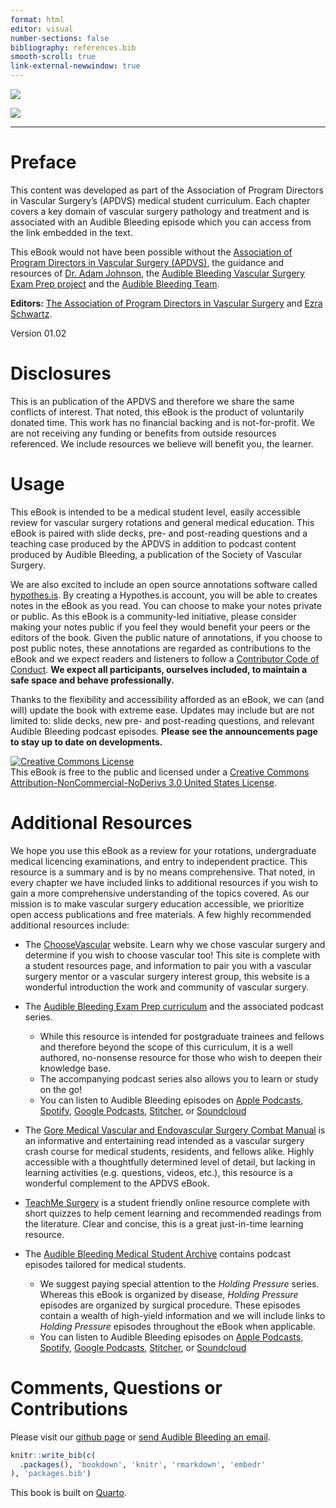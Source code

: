```yaml
---
format: html
editor: visual
number-sections: false
bibliography: references.bib
smooth-scroll: true
link-external-newwindow: true
---
```


![](images/surgeon_pic_2.jpeg)

![](images/apdvsbanner.png)

------------------------------------------------------------------------

# Preface {.unnumbered}

This content was developed as part of the Association of Program Directors in Vascular Surgery's (APDVS) medical student curriculum. Each chapter covers a key domain of vascular surgery pathology and treatment and is associated with an Audible Bleeding episode which you can access from the link embedded in the text.

This eBook would not have been possible without the [Association of Program Directors in Vascular Surgery (APDVS)](https://vascular.org/apdvs), the guidance and resources of [Dr. Adam Johnson](https://twitter.com/Adam_mdmph), the [Audible Bleeding Vascular Surgery Exam Prep project](https://adam-mdmph.quarto.pub/vascular-surgery-exam-prep/) and the [Audible Bleeding Team](https://www.audiblebleeding.com/about-1/).

**Editors:** [The Association of Program Directors in Vascular Surgery](https://vascular.org/apdvs) and [Ezra Schwartz](https://twitter.com/EzraSchwartz10).

Version 01.02

# Disclosures {.unnumbered}

This is an publication of the APDVS and therefore we share the same conflicts of interest. That noted, this eBook is the product of voluntarily donated time. This work has no financial backing and is not-for-profit. We are not receiving any funding or benefits from outside resources referenced. We include resources we believe will benefit you, the learner.

# Usage {.unnumbered}

This eBook is intended to be a medical student level, easily accessible review for vascular surgery rotations and general medical education. This eBook is paired with slide decks, pre- and post-reading questions and a teaching case produced by the APDVS in addition to podcast content produced by Audible Bleeding, a publication of the Society of Vascular Surgery.

We are also excited to include an open source annotations software called [hypothes.is](https://web.hypothes.is). By creating a Hypothes.is account, you will be able to creates notes in the eBook as you read. You can choose to make your notes private or public. As this eBook is a community-led initiative, please consider making your notes public if you feel they would benefit your peers or the editors of the book. Given the public nature of annotations, if you choose to post public notes, these annotations are regarded as contributions to the eBook and we expect readers and listeners to follow a [Contributor Code of Conduct](https://www.contributor-covenant.org/version/2/0/code_of_conduct/). **We expect all participants, ourselves included, to maintain a safe space and behave professionally.**

Thanks to the flexibility and accessibility afforded as an eBook, we can (and will) update the book with extreme ease. Updates may include but are not limited to: slide decks, new pre- and post-reading questions, and relevant Audible Bleeding podcast episodes. **Please see the announcements page to stay up to date on developments.**

<a rel="license" href="http://creativecommons.org/licenses/by-nc-nd/3.0/us/"><img src="https://i.creativecommons.org/l/by-nc-nd/3.0/us/88x31.png" alt="Creative Commons License" style="border-width:0"/></a><br />This eBook is free to the public and licensed under a <a rel="license" href="http://creativecommons.org/licenses/by-nc-nd/3.0/us/">Creative Commons Attribution-NonCommercial-NoDerivs 3.0 United States License</a>.

# Additional Resources {.unnumbered}

We hope you use this eBook as a review for your rotations, undergraduate medical licencing examinations, and entry to independent practice. This resource is a summary and is by no means comprehensive. That noted, in every chapter we have included links to additional resources if you wish to gain a more comprehensive understanding of the topics covered. As our mission is to make vascular surgery education accessible, we prioritize open access publications and free materials. A few highly recommended additional resources include:

-   The [ChooseVascular](https://choosevascular.com/) website. Learn why we chose vascular surgery and determine if you wish to choose vascular too! This site is complete with a student resources page, and information to pair you with a vascular surgery mentor or a vascular surgery interest group, this website is a wonderful introduction the work and community of vascular surgery.

-   The [Audible Bleeding Exam Prep curriculum](https://adam-mdmph.quarto.pub/vascular-surgery-exam-prep/) and the associated podcast series.

    -   While this resource is intended for postgraduate trainees and fellows and therefore beyond the scope of this curriculum, it is a well authored, no-nonsense resource for those who wish to deepen their knowledge base.
    -   The accompanying podcast series also allows you to learn or study on the go!
    -   You can listen to Audible Bleeding episodes on [Apple Podcasts](https://podcasts.apple.com/us/podcast/audible-bleeding/id1440614377), [Spotify](https://open.spotify.com/show/5EPvNmAGD38OCNB68rXBaJ), [Google Podcasts](https://podcasts.google.com/search/audible%20bleeding), [Stitcher](https://www.stitcher.com/show/audible-bleeding), or [Soundcloud](https://soundcloud.com/user-868527834)

-   The [Gore Medical Vascular and Endovascular Surgery Combat Manual](https://www.goremedical.com/combat-manual) is an informative and entertaining read intended as a vascular surgery crash course for medical students, residents, and fellows alike. Highly accessible with a thoughtfully determined level of detail, but lacking in learning activities (e.g. questions, videos, etc.), this resource is a wonderful complement to the APDVS eBook.

-   [TeachMe Surgery](https://teachmesurgery.com/vascular/) is a student friendly online resource complete with short quizzes to help cement learning and recommended readings from the literature. Clear and concise, this is a great just-in-time learning resource.

-   The [Audible Bleeding Medical Student Archive](https://www.audiblebleeding.com/episodes-1/?tag=Medical+Student) contains podcast episodes tailored for medical students.

    -   We suggest paying special attention to the *Holding Pressure* series. Whereas this eBook is organized by disease, *Holding Pressure* episodes are organized by surgical procedure. These episodes contain a wealth of high-yield information and we will include links to *Holding Pressure* episodes throughout the eBook when applicable.
    -   You can listen to Audible Bleeding episodes on [Apple Podcasts](https://podcasts.apple.com/us/podcast/audible-bleeding/id1440614377), [Spotify](https://open.spotify.com/show/5EPvNmAGD38OCNB68rXBaJ), [Google Podcasts](https://podcasts.google.com/search/audible%20bleeding), [Stitcher](https://www.stitcher.com/show/audible-bleeding), or [Soundcloud](https://soundcloud.com/user-868527834)

# Comments, Questions or Contributions {.unnumbered}

Please visit our [github page](https://github.com/ezraschwartzMD/apdvs_book) or [send Audible Bleeding an email](mailto:audiblebleeding@vascularsociety.org).

```r
knitr::write_bib(c(
  .packages(), 'bookdown', 'knitr', 'rmarkdown', 'embedr'
), 'packages.bib')
```

This book is built on [Quarto](https://quarto.org).
